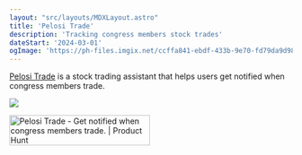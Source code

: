 ```yaml
---
layout: "src/layouts/MDXLayout.astro"
title: 'Pelosi Trade'
description: 'Tracking congress members stock trades'
dateStart: '2024-03-01'
ogImage: 'https://ph-files.imgix.net/ccffa841-ebdf-433b-9e70-fd79da9d983e.png?auto=compress&codec=mozjpeg&cs=strip&auto=format&fm=pjpg&w=1100&h=613&fit=max&dpr=2'
---
```


[Pelosi Trade](https://pelositrade.com) is a stock trading assistant that helps users get notified when congress members trade.


![](https://ph-files.imgix.net/ccffa841-ebdf-433b-9e70-fd79da9d983e.png?auto=compress&codec=mozjpeg&cs=strip&auto=format&fm=pjpg&w=1100&h=613&fit=max&dpr=2)


<a href="https://www.producthunt.com/posts/pelosi-trade?embed=true&utm_source=badge-featured&utm_medium=badge&utm_souce=badge-pelosi&#0045;trade" target="_blank"><img src="https://api.producthunt.com/widgets/embed-image/v1/featured.svg?post_id=469546&theme=light" alt="Pelosi&#0032;Trade - Get&#0032;notified&#0032;when&#0032;congress&#0032;members&#0032;trade&#0046; | Product Hunt" style="width: 250px; height: 54px;" width="250" height="54" /></a>
